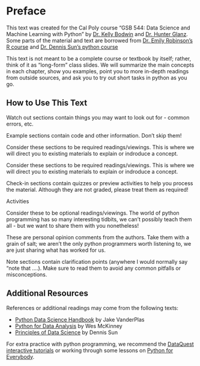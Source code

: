 # Preface {.unnumbered}

This text was created for the Cal Poly course "GSB 544: Data Science and Machine Learning with Python" by [Dr. Kelly Bodwin](https://github.com/kbodwin) and [Dr. Hunter Glanz](https://github.com/hglanz). Some parts of the material and text are borrowed from [Dr. Emily Robinson's R course](https://earobinson95.github.io/stat331-calpoly-text/) and [Dr. Dennis Sun's python course](https://github.com/dlsun/pods)

This text is not meant to be a complete course or textbook by itself; rather, think of it as "long-form" class slides.  We will summarize the main concepts in each chapter, show you examples, point you to more in-depth readings from outside sources, and ask you to try out short tasks in python as you go.

## How to Use This Text


:::{.callout-tweet .icon}

Watch out sections contain things you may want to look out for - common errors, etc.
:::

:::{.callout-example .icon}

Example sections contain code and other information. Don't skip them!
:::

:::{.callout-required-reading .icon}

Consider these sections to be required readings/viewings.  This is where we will direct you to existing materials to explain or indroduce a concept. 

:::


:::{.callout-required-video .icon}

Consider these sections to be required readings/viewings.  This is where we will direct you to existing materials to explain or indroduce a concept. 

:::

:::{.callout-check-in .icon}

Check-in sections contain quizzes or preview activities to help you process the material. Although they are not graded, please treat them as required!
:::

:::{.callout-practice-exercise .icon}

Activities
:::

:::{.callout-learn-more .icon}

Consider these to be optional readings/viewings. The world of python programming has so many interesting tidbits, we can't possibly teach them all - but we want to share them with you nonetheless!
:::

:::{.callout-opinion .icon}

These are personal opinion comments from the authors.  Take them with a grain of salt; we aren't the only python programmers worth listening to, we are just sharing what has worked for us.

:::

:::{.callout-note}

Note sections contain clarification points (anywhere I would normally say "note that ....).  Make sure to read them to avoid any common pitfalls or misconceptions.
:::


## Additional Resources

References or additional readings may come from the following texts:

-   [Python Data Science Handbook](https://jakevdp.github.io/PythonDataScienceHandbook/) by Jake VanderPlas
-   [Python for Data Analysis](https://wesmckinney.com/book/) by Wes McKinney
-   [Principles of Data Science](https://github.com/dlsun/pods) by Dennis Sun
 

For extra practice with python programming, we recommend the [DataQuest interactive tutorials](https://www.dataquest.io/course/introduction-to-python/) or working through some lessons on [Python for Everybody](https://www.py4e.com/).
